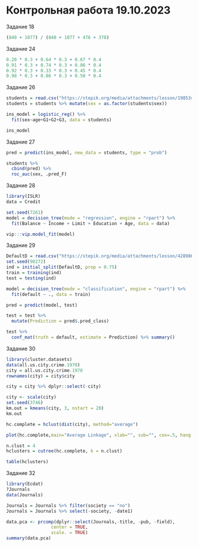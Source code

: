 # Контрольная работа 19.10.2023


Задание 18
```r
(840 + 1077) / (840 + 1077 + 476 + 378)
```


Задание 24
```r
0.20 * 0.3 + 0.64 * 0.3 + 0.67 * 0.4
0.91 * 0.3 + 0.74 * 0.3 + 0.86 * 0.4
0.92 * 0.3 + 0.33 * 0.3 + 0.45 * 0.4
0.98 * 0.3 + 0.86 * 0.3 + 0.50 * 0.4
```


Задание 26
```r
students = read.csv("https://stepik.org/media/attachments/lesson/198534/students1.csv")
students = students %>% mutate(sex = as.factor(students$sex))

ins_model = logistic_reg() %>% 
  fit(sex~age+G1+G2+G3, data = students)

ins_model
```


Задание 27
```r
pred = predict(ins_model, new_data = students, type = "prob")

students %>% 
  cbind(pred) %>% 
  roc_auc(sex, .pred_F)
```


Задание 28
```r
library(ISLR)
data = Credit

set.seed(7261)
model = decision_tree(mode = "regression", engine = "rpart") %>%
  fit(Balance ~ Income + Limit + Education + Age, data = data)

vip:::vip.model_fit(model)
```


Задание 29
```r
DefaultD = read.csv("https://stepik.org/media/attachments/lesson/428986/Default2.csv", stringsAsFactors = T)
set.seed(98272)
ind = initial_split(DefaultD, prop = 0.75)
train = training(ind)
test = testing(ind)

model = decision_tree(mode = "classification", engine = "rpart") %>%
  fit(default ~ ., data = train)

pred = predict(model, test)

test = test %>% 
  mutate(Prediction = pred$.pred_class)

test %>% 
  conf_mat(truth = default, estimate = Prediction) %>% summary()
```


Задание 30
```r
library(cluster.datasets)
data(all.us.city.crime.1970)
city = all.us.city.crime.1970
rownames(city) = city$city

city = city %>% dplyr::select(-city)

city <- scale(city)
set.seed(3746)
km.out = kmeans(city, 3, nstart = 20)
km.out
```

```r
hc.complete = hclust(dist(city), method="average")

plot(hc.complete,main="Average Linkage", xlab="", sub="", cex=.5, hang = -1)

n.clust = 4
hclusters = cutree(hc.complete, k = n.clust)

table(hclusters)
```


Задание 32
```r
library(Ecdat)
?Journals
data(Journals)

Journals = Journals %>% filter(society == "no")
Journals = Journals %>% select(-society, -date1)

data.pca <- prcomp(dplyr::select(Journals,-title, -pub, -field),
                 center = TRUE,
                 scale. = TRUE) 
summary(data.pca)
```



```r

```























